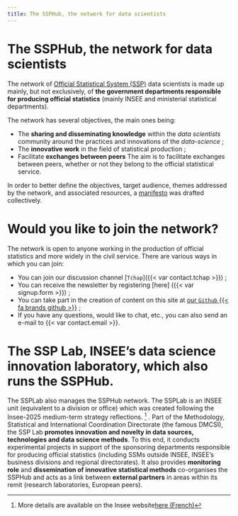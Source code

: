 ```yaml
---
title: The SSPHub, the network for data scientists
---
```


# The SSPHub, the network for data scientists

The network of [Official Statistical System (SSP)](https://www.insee.fr/en/information/2386424) data scientists is made up mainly, but not exclusively, of **the government departments responsible for producing official statistics** (mainly INSEE and ministerial statistical departments).

The network has several objectives, the main ones being:

- The **sharing and disseminating knowledge** within the *data scientists* community around the practices and innovations of the *data-science* ;
- The **innovative work** in the field of statistical production ;
- Facilitate **exchanges between peers** The aim is to facilitate exchanges between peers, whether or not they belong to the official statistical service.

In order to better define the objectives, target audience, themes addressed by the network, and associated resources, a [manifesto ](manifeste.html) was drafted collectively.

# Would you like to join the network?

The network is open to anyone working in the production of official statistics and more widely in the civil service. There are various ways in which you can join:

- You can join our discussion channel \[`Tchap`\]({{\< var contact.tchap >}}) ;
- You can receive the newsletter by registering [here] ({{\< var signup.form >}}) ;
- You can take part in the creation of content on this site at [our `Github` {{\< fa brands github >}}](https://github.com/InseeFrLab/ssphub) ;
- If you have any questions, would like to chat, etc., you can also send an e-mail to {{\< var contact.email >}}.

# The SSP Lab, INSEE's data science innovation laboratory, which also runs the SSPHub.

The SSPLab also manages the SSPHub network.
The SSPLab is an INSEE unit (equivalent to a division or office) which was created following the Insee-2025 medium-term strategy reflections. [^1] .
Part of the Methodology, Statistical and International Coordination Directorate (the famous DMCSI), the SSP Lab **promotes innovation and novelty in data sources, technologies and data science methods**.
To this end, it conducts experimental projects in support of the sponsoring departments responsible for producing official statistics (including SSMs outside INSEE, INSEE's business divisions and regional directorates).
It also provides **monitoring role** and **dissemination of innovative statistical methods** co-organises the SSPHub and acts as a link between **external partners** in areas within its remit (research laboratories, European peers).

[^1]: More details are available on the Insee website[here (French)](https://www.insee.fr/fr/information/3559883)


